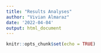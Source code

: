 ```yaml
---
title: "Results Analyses"
author: "Vivian Almaraz"
date: '2022-04-04'
output: html_document
---
```


```r
knitr::opts_chunk$set(echo = TRUE)
```

